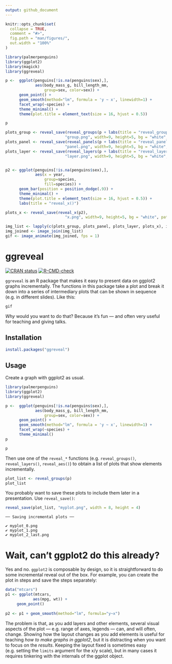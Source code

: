 ```yaml
---
output: github_document
---
```


<!-- README.md is generated from README.Rmd. Please edit that file -->

```r
knitr::opts_chunk$set(
  collapse = TRUE,
  comment = "#>",
  fig.path = "man/figures/",
  out.width = "100%"
)

library(palmerpenguins)
library(ggplot2)
library(magick)
library(ggreveal)

p <-  ggplot(penguins[!is.na(penguins$sex),],
             aes(body_mass_g, bill_length_mm,
                 group=sex, color=sex)) +
      geom_point() +
      geom_smooth(method="lm", formula = 'y ~ x', linewidth=1) +
      facet_wrap(~species) +
      theme_minimal() +
      theme(plot.title = element_text(size = 16, hjust = 0.5))

p

plots_group <- reveal_save(reveal_groups(p + labs(title = "reveal_groups()")), 
                          "group.png", width=9, height=5, bg = "white", path = tempdir())
plots_panel <- reveal_save(reveal_panels(p + labs(title = "reveal_panels()")), 
                          "panel.png", width=9, height=5, bg = "white", path = tempdir())
plots_layer <- reveal_save(reveal_layers(p + labs(title = "reveal_layers()")), 
                          "layer.png", width=9, height=5, bg = "white", path = tempdir())


p2 <- ggplot(penguins[!is.na(penguins$sex),],
             aes(x = year,
                 group=species, 
                 fill=species)) +
      geom_bar(position = position_dodge(.9)) +
      theme_minimal() +
      theme(plot.title = element_text(size = 16, hjust = 0.5)) +
      labs(title = "reveal_x()")

plots_x <- reveal_save(reveal_x(p2), 
                          "x.png", width=9, height=5, bg = "white", path = tempdir())

img_list <- lapply(c(plots_group, plots_panel, plots_layer, plots_x), image_read)
img_joined <- image_join(img_list)
gif <- image_animate(img_joined, fps = 1)
```


# ggreveal 

<!-- badges: start -->
[![CRAN status](https://www.r-pkg.org/badges/version/ggreveal)](https://cran.r-project.org/package=ggreveal)
[![R-CMD-check](https://github.com/weverthonmachado/ggreveal/actions/workflows/R-CMD-check.yaml/badge.svg)](https://github.com/weverthonmachado/ggreveal/actions/workflows/R-CMD-check.yaml)
<!-- badges: end -->

`ggreveal` is an R package that makes it easy to present data on ggplot2 graphs incrementally. The functions in this package take a plot and break it down into a series of intermediary plots that can be shown in sequence (e.g. in different slides). Like this:

```r
gif
```

*Why* would you want to do that? Because it's fun — and often very useful for teaching and giving talks. 


## Installation

``` r
install.packages("ggreveal")
```

## Usage

Create a graph with ggplot2 as usual.

```r
library(palmerpenguins)
library(ggplot2)
library(ggreveal)

p <-  ggplot(penguins[!is.na(penguins$sex),],
             aes(body_mass_g, bill_length_mm,
                 group=sex, color=sex)) +
      geom_point() +
      geom_smooth(method="lm", formula = 'y ~ x', linewidth=1) +
      facet_wrap(~species) +
      theme_minimal()
p
```
```r
p
```

Then use one of the `reveal_*` functions (e.g. `reveal_groups()`, `reveal_layers()`, `reveal_aes()`) to obtain a list of plots that show elements incrementally. 

```r
plot_list <- reveal_groups(p)
plot_list
```

You probably want to save these plots to include them later in a presentation. Use `reveal_save()`:
```r
reveal_save(plot_list, "myplot.png", width = 8, height = 4)
```
```
── Saving incremental plots ──

✔ myplot_0.png
✔ myplot_1.png
✔ myplot_2_last.png
```


# <a id="why"></a> Wait, can't ggplot2 do this already?

Yes and no. `ggplot2` is composable by design, so it is straightforward to do some incremental reveal out of the box. For example, you can create the plot in steps and save the steps separately:

```r
data("mtcars")
p1 <- ggplot(mtcars, 
            aes(mpg, wt)) +
     geom_point() 
     
p2 <- p1 + geom_smooth(method="lm", formula="y~x") 
```

The problem is that, as you add layers and other elements, several visual aspects of the plot — e.g. range of axes, legends — can, and will often, change. Showing how the layout changes as you add elements is useful for teaching *how to make graphs in ggplot2*, but it is distracting when you want to focus on the *results*. Keeping the layout fixed is sometimes easy (e.g. setting the `limits` argument for the x/y scale), but in many cases it requires tinkering with the internals of the ggplot object. 



